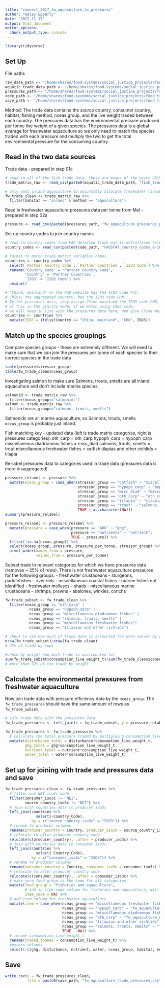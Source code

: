 ```yaml
---
title: "connect_2017_fw_aquaculture_to_pressures"
author: "Haley Epperly"
date: "2022-11-17"
output: html_document
editor_options: 
  chunk_output_type: console
---
```


```r
library(tidyverse)
```
## Set Up

File paths
```r
raw_data_path <- "/home/shares/food-systems/social_justice_projects/food_trade_pressures/raw_data/"
aquatic_trade_data_path <- "/home/shares/food-systems/social_justice_projects/food_trade_pressures/output_data/01c_allocate_unknown_trade_fish_consumption/"
pressures_path <- "/home/shares/food-systems/social_justice_projects/food_trade_pressures/output_data/02b_fw_aquaculture_pressures/"
code_path <- "/home/shares/food-systems/social_justice_projects/food_trade_pressures/raw_data/Codes/"
save_path <- "/home/shares/food-systems/social_justice_projects/food_trade_pressures/output_data/04a_connect_fw_aquaculture_pressures/"
```

Method:
The trade data contains the source country, consumer country, habitat, fishing method, nceas group, and the live weight traded between each country. The pressures data has the environmental pressure produced per tonne live weight of a given species. The pressures data is a global average for freshwater aquaculture so we only need to match the species traded with each pressure and multiply the two to get the total environmental pressure for the consuming country.

## Read in the two data sources
Trade data - prepared in step 01c
```r
# read in all of the fish trade data, these are means of the years 2015-2019
trade_matrix_raw <- read_csv(paste0(aquatic_trade_data_path, "fish_trade_matrix_w_unknowns_allocated.csv")) # read in the updated data

# only want inland aquaculture to accurately allocate freshwater (inland) aquaculture pressures
fw_trade_clean <- trade_matrix_raw %>% 
  filter(habitat == "inland" & method == "aquaculture")
```

Read in freshwater aquaculture pressures data per tonne from Mel - prepared in step 02a
```r
pressure <- read_csv(paste0(pressures_path, "fw_aquaculture_pressures_per_tonne.csv")) 
```

Set up country codes to join country names
```r
# read in country codes from FAO detailed trade matrix definitions selecting the partner country group tab (reported country group tab says data unavailable)
country_codes <- read_csv(paste0(code_path, "FAOSTAT_country_codes_8-10-2022.csv"))

# format to match trade matrix variables names
countries <- country_codes %>% 
  select(`Partner Country Code`, `Partner Countries`, `ISO3 Code`) %>% 
  rename('Country_Code' = 'Partner Country Code',
         'Country' = 'Partner Countries',
         'ISO3' = 'ISO3 Code') %>% 
  unique()

# "China, mainland" on the FAO website has the ISO3 code F41.
# China, the aggregated country, has the ISO3 code CHN.
# In the pressures data, they assign China mainland the ISO3 code CHN, so we need to be aware
# of this in the gravity model if we match using ISO3 code. 
# we will keep in line with the pressures data here, and give China mainland the ISO3 code CHN.
countries <- countries %>% 
  mutate(ISO3 = ifelse(Country == "China, mainland", "CHN", ISO3))

```

## Match up the species groupings
Compare species groups - these are extremely different. We will need to make sure that we can join the pressures per tonne of each species to their correct species in the trade data
```r
table(pressure$stressor_group)
table(fw_trade_clean$nceas_group)
```

Investigating salmon to make sure Salmons, trouts, smelts are all inland aquaculture and don't include marine species.
```r
salmonid <- trade_matrix_raw %>% 
  filter(nceas_group=="salmonids")
salmon <- trade_matrix_raw %>% 
  filter(nceas_group=="salmons, trouts, smelts")
```
Salmonids are all marine aquaculture, so Salmons, trouts, smelts `nceas_group` is probably just inland.

Fish matching key - updated data (left is trade matrix categories, right is pressures categories):
oth_carp = oth_carp 
hypoph_carp = hypoph_carp
miscellaneous diadromous fishes = misc_diad 
salmons, trouts, smelts = trout
miscellaneous freshwater fishes = catfish
tilapias and other cichlids = tilapia

Re-label pressures data to categories used in trade data (pressures data is more disaggregated)
```r
pressure_relabel <- pressure %>% 
  mutate(nceas_group = case_when(stressor_group == "catfish" ~ "miscellaneous freshwater fishes",
                                 stressor_group == "hypoph_carp" ~ "hypoph_carp",
                                 stressor_group == "misc_diad" ~ "miscellaneous diadromous fishes",
                                 stressor_group == "oth_carp" ~ "oth_carp",
                                 stressor_group == "tilapia" ~ "tilapias and other cichlids",
                                 stressor_group == "trout" ~ "salmons, trouts, smelts",
                                 TRUE ~ as.character(NA)))
summary(pressure_relabel)

pressure_relabel <- pressure_relabel %>% 
  mutate(pressure = case_when(pressure == "GHG" ~ "ghg",
                              pressure == "nutrients" ~ "nutrient",
                              TRUE ~ pressure)) %>% 
  filter(!is.na(nceas_group)) %>% 
  select(nceas_group, pressure, pressure_per_tonne, stressor_group) %>% 
  pivot_wider(names_from = pressure,
              values_from = pressure_per_tonne)

```

Subset trade to relevant categories for which we have pressures data (removes ~ 25% of rows). There is not freshwater aquaculture pressures for the following groups:
- freshwater crustaceans
- sturgeons, paddlefishes
- river eels
- miscellaneous coastal fishes
- marine fishes not identified
- freshwater molluscs
- shads
- miscellaneous marine crustaceans
- shrimps, prawns
- abalones, winkles, conchs

```r
fw_trade_subset <- fw_trade_clean %>% 
  filter(nceas_group == "oth_carp" | 
           nceas_group == "hypoph_carp" |
           nceas_group == "miscellaneous diadromous fishes" |
           nceas_group == "salmons, trouts, smelts" |
           nceas_group == "miscellaneous freshwater fishes"|
           nceas_group == "tilapias and other cichlids")

# check to see how much of trade data is accounted for when subset by available pressure data
nrow(fw_trade_subset)/nrow(fw_trade_clean)
# 75% of trade by rows

#check by weight how much trade is unaccounted for
sum(fw_trade_subset$consumption_live_weight_t)/sum(fw_trade_clean$consumption_live_weight_t)
# more than 92% of the trade by weight
```

## Calculate the environmental pressures from freshwater aquaculture
Now join trade data with pressure efficiency data by the `nceas_group`. The `fw_trade_pressures` should have the same amount of rows as `fw_trade_subset`.
```r
# join trade data with the pressures data
fw_trade_pressures <- left_join(x = fw_trade_subset, y = pressure_relabel, by = "nceas_group")

fw_trade_pressures <- fw_trade_pressures %>% 
  # calculate the total pressure traded by multiplying consumption_live_weight_t by the pressure efficiency
  mutate(disturbance_total = disturbance*consumption_live_weight_t,
         ghg_total = ghg*consumption_live_weight_t,
         nutrient_total = nutrient*consumption_live_weight_t,
         water_total = water*consumption_live_weight_t) 
```

## Set up for joining with trade and pressures data and save
```r
fw_trade_pressures_clean <- fw_trade_pressures %>% 
  # filter out NEI iso3c code
  filter(consumer_iso3c != "NEI",
         source_country_iso3c != "NEI") %>% 
  # join with countries data to producer iso3c
  left_join(countries %>% 
              select(-Country_Code),
            by = c("source_country_iso3c" = "ISO3")) %>%
  # rename to producer columns
  rename(producer_country = Country, producer_iso3c = source_country_iso3c) %>% 
  # relocate to after producer country code
  relocate(c(producer_country), .after = producer_iso3c) %>% 
  # join with countries data to consumer iso3c
  left_join(countries %>% 
              select(-Country_Code),
            by = c("consumer_iso3c" = "ISO3")) %>%
  # rename to producer columns
  rename(consumer_country = Country, consumer_iso3c = consumer_iso3c) %>% 
  # relocate to after producer country code
  relocate(c(consumer_country), .after = consumer_iso3c) %>% 
  # make sure food group is the same for all categories
  mutate(food_group = "fisheries and aquaculture",
         # add in item code column for fisheries and aquaculture, will be NA
         item_code = NA) %>% 
  # add item column for freshwater aquaculture
  mutate(item = case_when(nceas_group == "miscellaneous freshwater fishes" ~ "fw_aquaculture_miscellaneous_freshwater_fishes",
                          nceas_group == "hypoph_carp" ~ "fw_aquaculture_hypoph_carp",
                          nceas_group == "miscellaneous diadromous fishes" ~ "fw_aquaculture_miscellaneous_diadromous_fishes",
                          nceas_group == "oth_carp" ~ "fw_aquaculture_oth_carp",
                          nceas_group == "tilapias and other cichlids" ~ "fw_aquaculture_tilapias_and_other_cichlids",
                          nceas_group == "salmons, trouts, smelts" ~ "fw_aquaculture_salmons_trouts_smelts",
                          TRUE ~ NA)) %>% 
  # rename consumption_live_weight_t
  rename(traded_tonnes = consumption_live_weight_t) %>% 
  #excess columns
  select(-c(ghg, disturbance, nutrient, water, nceas_group, habitat, method, stressor_group))

```

## Save
```r
write.csv(x = fw_trade_pressures_clean,
          file = paste0(save_path, "fw_aquaculture_trade_pressures.csv"))
```

